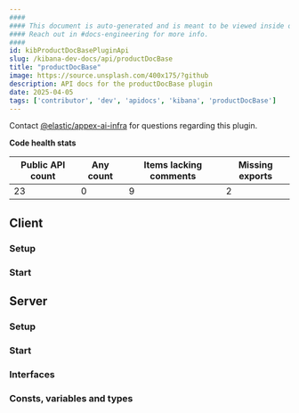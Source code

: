 ```yaml
---
####
#### This document is auto-generated and is meant to be viewed inside our experimental, new docs system.
#### Reach out in #docs-engineering for more info.
####
id: kibProductDocBasePluginApi
slug: /kibana-dev-docs/api/productDocBase
title: "productDocBase"
image: https://source.unsplash.com/400x175/?github
description: API docs for the productDocBase plugin
date: 2025-04-05
tags: ['contributor', 'dev', 'apidocs', 'kibana', 'productDocBase']
---
```




Contact [@elastic/appex-ai-infra](https://github.com/orgs/elastic/teams/appex-ai-infra) for questions regarding this plugin.

**Code health stats**

| Public API count  | Any count | Items lacking comments | Missing exports |
|-------------------|-----------|------------------------|-----------------|
| 23 | 0 | 9 | 2 |

## Client

### Setup
<DocDefinitionList data={[productDocBaseObj.client.setup]}/>

### Start
<DocDefinitionList data={[productDocBaseObj.client.start]}/>

## Server

### Setup
<DocDefinitionList data={[productDocBaseObj.server.setup]}/>

### Start
<DocDefinitionList data={[productDocBaseObj.server.start]}/>

### Interfaces
<DocDefinitionList data={productDocBaseObj.server.interfaces}/>

### Consts, variables and types
<DocDefinitionList data={productDocBaseObj.server.misc}/>


